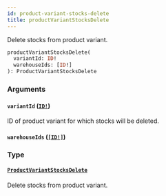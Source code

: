 ```yaml
---
id: product-variant-stocks-delete
title: productVariantStocksDelete
---
```


Delete stocks from product variant.

```graphql
productVariantStocksDelete(
  variantId: ID!
  warehouseIds: [ID!]
): ProductVariantStocksDelete

```

### Arguments

#### `variantId` ([`ID!`](/developer/api-reference/scalars/id))

ID of product variant for which stocks will be deleted.

#### `warehouseIds` ([`[ID!]`](/developer/api-reference/scalars/id))

### Type

#### [`ProductVariantStocksDelete`](/developer/api-reference/objects/product-variant-stocks-delete)

Delete stocks from product variant.
